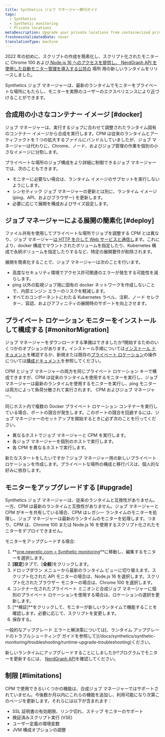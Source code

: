 ```yaml
---
title: Synthetics ジョブ マネージャー移行ガイド
tags:
  - Synthetics
  - Synthetic monitoring
  - Private locations
metaDescription: Upgrade your private locations from containerized private minion (CPM) to the synthetics job manager
freshnessValidatedDate: never
translationType: machine
---
```


2022 年の初めに、スクリプトの作成を簡素化し、スクリプト化されたモニターに Chrome 100 および[ Node.js 16](/docs/synthetics/synthetic-monitoring/using-monitors/new-runtime)[ へのアクセスを提供し、 NerdGraph API を使用した自動モニター管理を導入する公共の](/docs/apis/nerdgraph/examples/nerdgraph-synthetics-tutorial) 場所 用の新しいランタイムをリリースしました。

Synthetics ジョブ マネージャーは、最新のランタイムでモニターをプライベートな場所にもたらし、モニターを実際のユーザーのエクスペリエンスにより近づけることができます。

## 合成用の小さなコンテナー イメージ [#docker]

ジョブ マネージャーは、実行するジョブに合わせて調整されたランタイム固有のコンテナー イメージから合成を実行します。CPM は従来のランタイムとアーティファクトを 1 つの拡大するファイルにバンドルしていましたが、ジョブ マネージャーは代わりに、Chrome、ノード、およびジョブ管理の作業を個別の小さなイメージに分割します。

プライベートな場所のジョブ構成をより詳細に制御できるジョブ マネージャーでは、次のこともできます。

* モニターに必要ない場合は、ランタイム イメージのサブセットを実行しないようにします。
* シンセティック ジョブ マネージャーの更新とは別に、ランタイム イメージ (ping、API、およびブラウザー) を更新します。
* 必要に応じて展開を構成およびサイズ設定します。

## ジョブ マネージャーによる展開の簡素化 [#deploy]

ファイル共有を使用してプライベートな場所でジョブを調整する CPM とは異なり、ジョブ マネージャー[は HTTP を介して Web サービスと通信し](/docs/synthetics/synthetic-monitoring/private-locations/install-job-manager)ます。これにより、docker 構成でマウントされたボリュームを指定したり、Kubernetes 構成で永続ボリュームを指定したりするなど、特定の展開要件が削除されます。

展開を簡素化することで、ジョブ マネージャーは次のことを行います。

* 高度なセキュリティ環境でアクセス許可関連のエラーが発生する可能性を減らします。
* ping 以外の監視ジョブ用に固有の docker ネットワークを作成しないことで、内部エンジン エラーのリスクを軽減します。
* すべてのコンポーネントにわたる Kubernetes ラベル、注釈、ノード セレクター、容認、およびアフィニティの展開時のサポートを向上させます。

## プライベート ロケーション モニターをインストールして構成する [#monitorMigration]

ジョブ マネージャーをダウンロードする準備はできましたか?開始するためのいくつかのオプションがあります。インストール手順については[インストール ドキュメント](/docs/synthetics/synthetic-monitoring/private-locations/install-job-manager)を確認するか、新規または既存の[プライベート ロケーション](/docs/synthetics/synthetic-monitoring/private-locations/private-locations-overview-monitor-internal-sites-add-new-locations)の操作については[構成ドキュメント](/docs/synthetics/synthetic-monitoring/private-locations/job-manager-configuration)を参照してください。

CPM とジョブ マネージャーの両方を同じプライベート ロケーション キーで構成できますが、CPM は従来のランタイムを使用するモニターを実行し、ジョブ マネージャーは最新のランタイムを使用するモニターを実行し、ping モニターは両方によって負荷分散されて実行されます。 CPM およびジョブ マネージャー。

同じホスト内で複数の Docker プライベート ロケーション コンテナーを実行している場合、ポートの競合が発生します。このポートの競合を回避するには、ジョブ マネージャーのセットアップを開始するときに必ず次のことを行ってください。

* 異なるホストでジョブ マネージャーと CPM を実行します。
* 各ジョブ マネージャーを個別のホストで実行します。
* 各 CPM を異なるホストで実行します。

新たなスタートをしたいですか？ジョブ マネージャー用の新しいプライベート ロケーションを作成します。プライベートな場所の構成と移行パスは、個人的な好みに依存します。

## モニターをアップグレードする [#upgrade]

Synthetics ジョブ マネージャーは、従来のランタイムと互換性がありません。一方、CPM は最新のランタイムと互換性がありません。ジョブ マネージャーと CPM がキーを共有している場合、CPM はレガシー ランタイムのモニターを処理し、ジョブ マネージャーは最新のランタイムのモニターを処理します。つまり、CPM は、Chrome 100 または Node.js 16 を使用するスクリプト化されたモニターをデプロイできません。

モニターをアップグレードする場合:

1. **[one.newrelic.com > Synthetic monitoring](https://one.newrelic.com/synthetics-nerdlets)**に移動し、編集するモニターを選択します。
2. **\[設定**]タブで、\[**全般**]をクリックします。
3. ドロップダウン メニューから最新のランタイム ビューに切り替えます。スクリプト化された API モニターの場合は、Node.js 16 を選択します。スクリプト化されたブラウザー モニターの場合は、Chrome 100 を選択します。
4. コンテナー化されたプライベート ミニオンと合成ジョブ マネージャーに個別のプライベート ロケーションを使用する場合は、ロケーションの選択を更新します。
5. \[**検証]**をクリックして、モニターが新しいランタイムで機能することを確認します。必要に応じて、スクリプトを変更します。
6. 保存する。

<Callout variant="tip">
  一般的なアップグレード エラーと解決策については[、ランタイム アップグレードのトラブルシューティング ガイドを参照して](/docs/synthetics/synthetic-monitoring/troubleshooting/runtime-upgrade-troubleshooting)ください。
</Callout>

新しいランタイムにアップグレードすることにしましたか?プログラムでモニターを更新するには、 [NerdGraph API](/docs/apis/nerdgraph/examples/nerdgraph-synthetics-tutorial/#update-monitors)を確認してください。

## 制限 [#limitations]

CPM で使用できるいくつかの機能は、合成ジョブ マネージャーではサポートされていません。今後数か月以内にこれらの機能を追加し、利用可能になり次第このページを更新します。それらには以下が含まれます：

* SSL 証明書の有効期限、リンク切れ、ステップ モニターのサポート
* 検証済みスクリプト実行 (VSE)
* ユーザー定義の環境変数
* JVM 構成オプションの調整